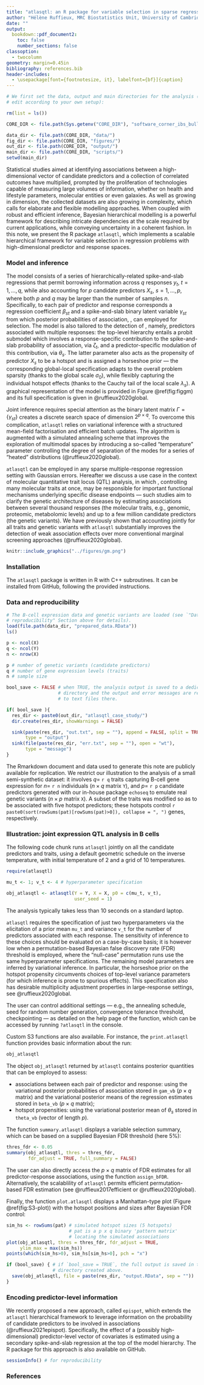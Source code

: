 ```yaml
---
title: "atlasqtl: an R package for variable selection in sparse regression with hierarchically-related responses"
author: "Hélène Ruffieux, MRC Biostatistics Unit, University of Cambridge"
date: ""
output:
  bookdown::pdf_document2: 
    toc: false
    number_sections: false
classoption:
  - twocolumn
geometry: margin=0.45in
bibliography: references.bib
header-includes:
  - \usepackage[font={footnotesize, it}, labelfont={bf}]{caption}
---
```



```r

# We first set the data, output and main directories for the analysis (please 
# edit according to your own setup):

rm(list = ls())

CORE_DIR <- file.path(Sys.getenv("CORE_DIR"), "software_corner_ibs_bulletin/")

data_dir <- file.path(CORE_DIR, "data/")
fig_dir <- file.path(CORE_DIR, "figures/")
out_dir <- file.path(CORE_DIR, "output/")
main_dir <- file.path(CORE_DIR, "scripts/")
setwd(main_dir)
```

Statistical studies aimed at identifying associations between a high-dimensional 
vector of candidate predictors and a collection of correlated outcomes have 
multiplied, prompted by the proliferation of technologies capable of measuring 
large volumes of information, whether on health and lifestyle parameters, 
molecular entities or even galaxies. As well as growing in dimension, the 
collected datasets are also growing in complexity, which calls for elaborate and 
flexible modelling approaches. When coupled with robust and efficient inference, 
Bayesian hierarchical modelling is a powerful framework for describing intricate 
dependencies at the scale required by current applications, while conveying 
uncertainty in a coherent fashion. In this note, we present the R package 
`atlasqtl`, which implements a scalable hierarchical framework for variable 
selection in regression problems with high-dimensional predictor and response 
spaces.


### Model and inference 

The model consists of a series of hierarchically-related spike-and-slab 
regressions that permit borrowing information across $q$ responses $y_t$, 
$t = 1, \ldots, q$, while also accounting for $p$ candidate predictors $X_s$, 
$s = 1, \ldots, p$, where both $p$ and $q$ may be larger than the number of 
samples $n$. Specifically, to each pair of predictor and response corresponds a 
regression coefficient $\beta_{st}$ and a spike-and-slab binary latent variable 
$\gamma_{st}$ from which posterior probabilities of association, 
\mbox{$\text{pr}(\gamma_{st} = 1 \mid y)$}, can employed for selection. The 
model is also tailored to the detection of \emph{hotspots}, namely, predictors 
associated with multiple responses: the top-level hierarchy entails a probit 
submodel which involves a response-specific contribution to the spike-and-slab 
probability of association, via $\zeta_t$, and a predictor-specific modulation 
of this contribution, via $\theta_s$. The latter parameter also acts as the 
propensity of predictor $X_s$ to be a hotspot and is assigned a horseshoe prior 
--- the corresponding global-local specification adapts to the overall problem 
sparsity (thanks to the global scale $\sigma_0$), while flexibly capturing the 
individual hotspot effects (thanks to the Cauchy tail of the local scale 
$\lambda_s$). A graphical representation of the model is provided in Figure 
\@ref(fig:figgm) and its full specification is given in @ruffieux2020global.

Joint inference requires special attention as the binary latent matrix 
$\Gamma = \{\gamma_{st}\}$ creates a discrete search space of dimension 
$2^{p\times q}$. To overcome this complication, `atlasqtl` relies on variational 
inference with a structured mean-field factorisation and efficient batch 
updates. The algorithm is augmented with a simulated annealing scheme that 
improves the exploration of multimodal spaces by introducing a so-called 
"temperature" parameter controlling the degree of separation of the modes for a 
series of "heated" distributions (@ruffieux2020global). 

`atlasqtl` can be employed in any sparse multiple-response regression setting 
with Gaussian errors. Hereafter we discuss a use case in the context of 
molecular quantitative trait locus (QTL) analysis, in which 
\emph{hotspot genetic variants}, controlling many molecular traits at once, may 
be responsible for important functional mechanisms underlying specific 
disease endpoints --- such studies aim to clarify the genetic architecture of 
diseases by estimating associations between several thousand responses 
(the molecular traits, e.g., genomic, proteomic, metabolomic levels) and up to a 
few million candidate predictors (the genetic variants). We have previously 
shown that accounting jointly for all traits and genetic variants with 
`atlasqtl` substantially improves the detection of weak association effects over 
more conventional marginal screening approaches (@ruffieux2020global).

```r
knitr::include_graphics("../figures/gm.png")
```


### Installation

The `atlasqtl` package is written in R with C++ subroutines. It can be installed 
from GitHub\footnote{\url{https://github.com/hruffieux/atlasqtl}}, following the
provided instructions.


### Data and reproducibility

```r

# The B-cell expression data and genetic variants are loaded (see `"Data and 
# reproducibility" Section above for details).
load(file.path(data_dir, "prepared_data.RData"))
ls()

p <- ncol(X)
q <- ncol(Y)
n <- nrow(X)

p # number of genetic variants (candidate predictors)
q # number of gene expression levels (traits)
n # sample size

bool_save <- FALSE # when TRUE, the analysis output is saved to a dedicated 
                   # directory and the output and error messages are redirected 
                   # to text files there.

if( bool_save ){
  res_dir <- paste0(out_dir, "atlasqtl_case_study/")
  dir.create(res_dir, showWarnings = FALSE)

  sink(paste(res_dir, "out.txt", sep = ""), append = FALSE, split = TRUE, 
       type = "output")
  sink(file(paste(res_dir, "err.txt", sep = ""), open = "wt"),
       type = "message")
}
```

The Rmarkdown document and data used to generate this note are publicly 
available for 
replication\footnote{\url{https://github.com/hruffieux/software_corner_ibs_bulletin}}. 
We restrict our illustration to the analysis of a small semi-synthetic dataset: 
it involves $q =$ `r q` traits capturing B-cell gene expression for $n =$ `r n`
individuals ($n \times q$ matrix `Y`), and $p =$ `r p` candidate predictors 
generated with our in-house package `echoseq`\footnote{\url{https://github.com/hruffieux/echoseq}} 
to emulate real genetic variants ($n\times p$ matrix `X`). A subset of the 
traits was modified so as to be associated with five hotspot predictors; these 
hotspots control `r paste0(sort(rowSums(pat)[rowSums(pat)>0]), collapse = ", ")` 
genes, respectively.


### Illustration: joint expression QTL analysis in B cells

The following code chunk runs `atlasqtl` jointly on all the candidate predictors 
and traits, using a default geometric schedule on the inverse temperature, with 
initial temperature of $2$ and a grid of $10$ temperatures.

\footnotesize
```r
require(atlasqtl)
```

```r

mu_t <- 1; v_t <- 4 # hyperparameter specification

obj_atlasqtl <- atlasqtl(Y = Y, X = X, p0 = c(mu_t, v_t), 
                         user_seed = 1)
```
\normalsize 

The analysis typically takes less than $10$ seconds on a standard 
laptop\footnote{Here a $2.8$ GHz Quad-Core Intel Core i7 machine (serial 
execution)}.

`atlasqtl` requires the specification of just two hyperparameters via the 
elicitation of a prior mean `mu_t` and variance `v_t` for the number of 
predictors associated with each response. The sensitivity of inference to these 
choices should be evaluated on a case-by-case basis; it is however low when a 
permutation-based Bayesian false discovery rate (FDR) threshold is employed, 
where the "null-case" permutation runs use the same hyperparameter 
specifications. The remaining model parameters are inferred by variational 
inference. In particular, the horseshoe prior on the hotspot propensity 
circumvents \emph{ad-hoc} choices of top-level variance parameters (for which 
inference is prone to spurious effects). This specification also has desirable 
multiplicity adjustment properties in large-response settings, see 
@ruffieux2020global. 

The user can control additional settings --- e.g., the annealing schedule, seed 
for random number generation, convergence tolerance threshold, checkpointing --- 
as detailed on the help page of the function, which can be accessed by running 
`?atlasqtl` in the console. 

Custom S3 functions are also available. For instance, the `print.atlasqtl` 
function provides basic information about the run:
\footnotesize
```r
obj_atlasqtl
```
\normalsize 

The object `obj_atlasqtl` returned by `atlasqtl` contains posterior quantities 
that can be employed to assess:

   * associations between each pair of predictor and response: using the 
   variational posterior probabilities of association stored in `gam_vb` 
   ($p \times q$ matrix) and the variational posterior means of the regression 
   estimates stored in `beta_vb` ($p \times q$ matrix);
   * hotspot propensities: using the variational posterior mean of $\theta_s$ 
stored in `theta_vb` (vector of length $p$).

The function `summary.atlasqtl` displays a variable selection summary, which can 
be based on a supplied Bayesian FDR threshold (here $5\%$):

\footnotesize
```r
thres_fdr <- 0.05
summary(obj_atlasqtl, thres = thres_fdr, 
        fdr_adjust = TRUE, full_summary = FALSE)
```

\normalsize 
The user can also directly access the $p \times q$ matrix of FDR estimates for 
all predictor-response associations, using the function `assign_bFDR`. 
Alternatively, the scalablility of `atlasqtl` permits efficient 
permutation-based FDR estimation (see @ruffieux2017efficient or 
@ruffieux2020global).

Finally, the function `plot.atlasqtl` displays a Manhattan-type plot 
(Figure \@ref(fig:S3-plot)) with the hotspot positions and sizes after Bayesian 
FDR control: 

\footnotesize
```r
sim_hs <- rowSums(pat) # simulated hotspot sizes (5 hotspots)
                       # pat is a p x q binary 'pattern matrix' 
                       # locating the simulated associations
plot(obj_atlasqtl, thres = thres_fdr, fdr_adjust = TRUE, 
     ylim_max = max(sim_hs))
points(which(sim_hs>0), sim_hs[sim_hs>0], pch = "x")
```
\normalsize 


```r
if (bool_save) { # if `bool_save = TRUE`, the full output is saved in the 
                 # directory created above.
  save(obj_atlasqtl, file = paste(res_dir, "output.RData", sep = "")) 
}
```


### Encoding predictor-level information

We recently proposed a new approach, called `epispot`, which extends the 
`atlasqtl` hierarchical framework to leverage information on the probability of 
candidate predictors to be involved in associations (@ruffieux2021epispot). 
Specifically, the effect of a (possibly high-dimensional) predictor-level vector 
of covariates is estimated using a secondary spike-and-slab regression at the 
top of the model hierarchy. The R package for this approach is also available on 
GitHub\footnote{\url{https://github.com/hruffieux/epispot}}.

```r
sessionInfo() # for reproducibility
```

\small
### References

